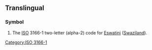{{also|sz|.sz|-sz|sz.}}
==Translingual==

===Symbol===
{{head|mul|symbol}}

# The [[ISO]] 3166-1 two-letter (alpha-2) code for [[Eswatini]] ([[Swaziland]]).

[[Category:ISO 3166-1]]